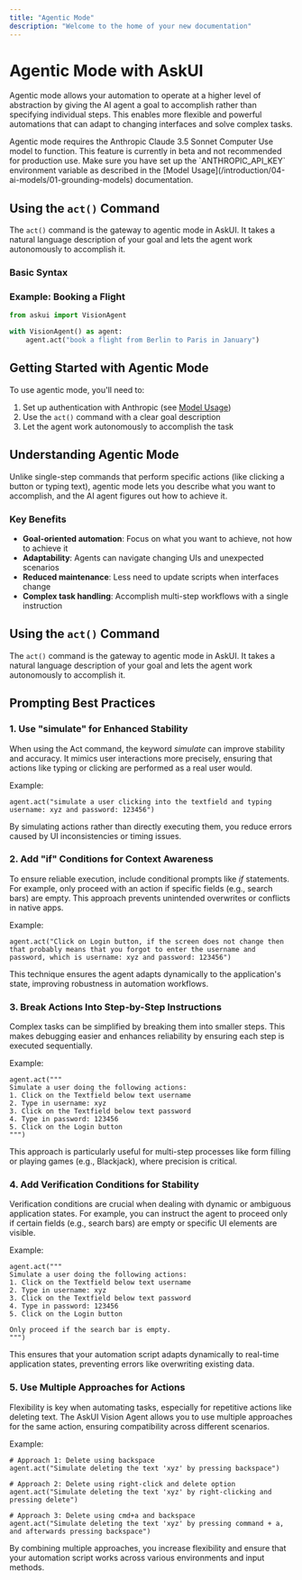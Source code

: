 ```yaml
---
title: "Agentic Mode"
description: "Welcome to the home of your new documentation"
---
```


# Agentic Mode with AskUI

Agentic mode allows your automation to operate at a higher level of abstraction by giving the AI agent a goal to accomplish rather than specifying individual steps. This enables more flexible and powerful automations that can adapt to changing interfaces and solve complex tasks.

<Warning>
  Agentic mode requires the Anthropic Claude 3.5 Sonnet Computer Use model to function. This feature is currently in beta and not recommended for production use. Make sure you have set up the `ANTHROPIC_API_KEY` environment variable as described in the [Model Usage](/introduction/04-ai-models/01-grounding-models) documentation.
</Warning>

## Using the `act()` Command

The `act()` command is the gateway to agentic mode in AskUI. It takes a natural language description of your goal and lets the agent work autonomously to accomplish it.

### Basic Syntax

### Example: Booking a Flight

```python
from askui import VisionAgent

with VisionAgent() as agent:
    agent.act("book a flight from Berlin to Paris in January")
```

## Getting Started with Agentic Mode

To use agentic mode, you'll need to:

1. Set up authentication with Anthropic (see [Model Usage](/introduction/04-ai-models/01-grounding-models))
2. Use the `act()` command with a clear goal description
3. Let the agent work autonomously to accomplish the task

## Understanding Agentic Mode

Unlike single-step commands that perform specific actions (like clicking a button or typing text), agentic mode lets you describe what you want to accomplish, and the AI agent figures out how to achieve it.

### Key Benefits

- **Goal-oriented automation**: Focus on what you want to achieve, not how to achieve it
- **Adaptability**: Agents can navigate changing UIs and unexpected scenarios
- **Reduced maintenance**: Less need to update scripts when interfaces change
- **Complex task handling**: Accomplish multi-step workflows with a single instruction

## Using the `act()` Command

The `act()` command is the gateway to agentic mode in AskUI. It takes a natural language description of your goal and lets the agent work autonomously to accomplish it.

## Prompting Best Practices

### **1. Use "simulate" for Enhanced Stability**

When using the Act command, the keyword _simulate_ can improve stability and accuracy. It mimics user interactions more precisely, ensuring that actions like typing or clicking are performed as a real user would.

Example:

```
agent.act("simulate a user clicking into the textfield and typing username: xyz and password: 123456")
```

By simulating actions rather than directly executing them, you reduce errors caused by UI inconsistencies or timing issues.

### **2. Add "if" Conditions for Context Awareness**

To ensure reliable execution, include conditional prompts like _if_ statements. For example, only proceed with an action if specific fields (e.g., search bars) are empty. This approach prevents unintended overwrites or conflicts in native apps.

Example:

```
agent.act("Click on Login button, if the screen does not change then that probably means that you forgot to enter the username and password, which is username: xyz and password: 123456")
```

This technique ensures the agent adapts dynamically to the application's state, improving robustness in automation workflows.

### **3. Break Actions Into Step-by-Step Instructions**

Complex tasks can be simplified by breaking them into smaller steps. This makes debugging easier and enhances reliability by ensuring each step is executed sequentially.

Example:

```
agent.act("""
Simulate a user doing the following actions:
1. Click on the Textfield below text username
2. Type in username: xyz
3. Click on the Textfield below text password
4. Type in password: 123456
5. Click on the Login button
""")
```

This approach is particularly useful for multi-step processes like form filling or playing games (e.g., Blackjack), where precision is critical.

### **4. Add Verification Conditions for Stability**

Verification conditions are crucial when dealing with dynamic or ambiguous application states. For example, you can instruct the agent to proceed only if certain fields (e.g., search bars) are empty or specific UI elements are visible.

Example:

```
agent.act("""
Simulate a user doing the following actions:
1. Click on the Textfield below text username
2. Type in username: xyz
3. Click on the Textfield below text password
4. Type in password: 123456
5. Click on the Login button

Only proceed if the search bar is empty.
""")
```

This ensures that your automation script adapts dynamically to real-time application states, preventing errors like overwriting existing data.

### **5. Use Multiple Approaches for Actions**

Flexibility is key when automating tasks, especially for repetitive actions like deleting text. The AskUI Vision Agent allows you to use multiple approaches for the same action, ensuring compatibility across different scenarios.

Example:

```
# Approach 1: Delete using backspace
agent.act("Simulate deleting the text 'xyz' by pressing backspace")

# Approach 2: Delete using right-click and delete option
agent.act("Simulate deleting the text 'xyz' by right-clicking and pressing delete")

# Approach 3: Delete using cmd+a and backspace
agent.act("Simulate deleting the text 'xyz' by pressing command + a, and afterwards pressing backspace")
```

By combining multiple approaches, you increase flexibility and ensure that your automation script works across various environments and input methods.